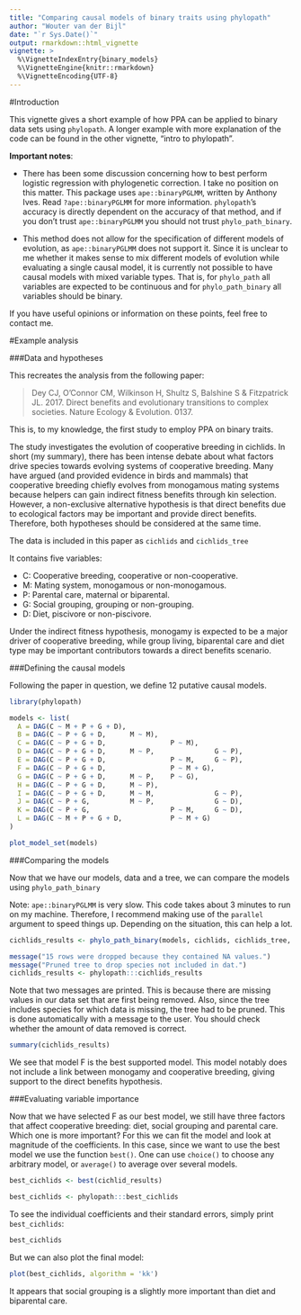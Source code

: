 ---
title: "Comparing causal models of binary traits using phylopath"
author: "Wouter van der Bijl"
date: "`r Sys.Date()`"
output: rmarkdown::html_vignette
vignette: >
  %\VignetteIndexEntry{binary_models}
  %\VignetteEngine{knitr::rmarkdown}
  %\VignetteEncoding{UTF-8}
---

#Introduction

This vignette gives a short example of how PPA can be applied to binary data sets using `phylopath`. A longer example with more explanation of the code can be found in the other vignette, "intro to phylopath".

**Important notes**: 

- There has been some discussion concerning how to best perform logistic regression with phylogenetic correction. I take no position on this matter. This package uses `ape::binaryPGLMM`, written by Anthony Ives. Read `?ape::binaryPGLMM` for more information. `phylopath`'s accuracy is directly dependent on the accuracy of that method, and if you don't trust `ape::binaryPGLMM` you should not trust `phylo_path_binary`.

- This method does not allow for the specification of different models of evolution, as `ape::binaryPGLMM` does not support it. Since it is unclear to me whether it makes sense to mix different models of evolution while evaluating a single causal model, it is currently not possible to have causal models with mixed variable types. That is, for `phylo_path` all variables are expected to be continuous and for `phylo_path_binary` all variables should be binary.

If you have useful opinions or information on these points, feel free to contact me.

#Example analysis

###Data and hypotheses

This recreates the analysis from the following paper:

> Dey CJ, O’Connor CM, Wilkinson H, Shultz S, Balshine S & Fitzpatrick JL. 2017. Direct benefits and evolutionary transitions to complex societies. Nature Ecology & Evolution. 0137.

This is, to my knowledge, the first study to employ PPA on binary traits.

The study investigates the evolution of cooperative breeding in cichlids. In short (my summary), there has been intense debate about what factors drive species towards evolving systems of cooperative breeding. Many have argued (and provided evidence in birds and mammals) that cooperative breeding chiefly evolves from monogamous mating systems because helpers can gain indirect fitness benefits through kin selection. However, a non-exclusive alternative hypothesis is that direct benefits due to ecological factors may be important and provide direct benefits. Therefore, both hypotheses should be considered at the same time. 

The data is included in this paper as `cichlids` and `cichlids_tree`

It contains five variables:

- C: Cooperative breeding, cooperative or non-cooperative.
- M: Mating system, monogamous or non-monogamous.
- P: Parental care, maternal or biparental.
- G: Social grouping, grouping or non-grouping.
- D: Diet, piscivore or non-piscivore.

Under the indirect fitness hypothesis, monogamy is expected to be a major driver of cooperative breeding, while group living, biparental care and diet type may be important contributors towards a direct benefits scenario.

###Defining the causal models

Following the paper in question, we define 12 putative causal models.

```{r, fig.align='center', fig.width=10, fig.height=8, out.height="600px", fig.dpi = 600}
library(phylopath)

models <- list(
  A = DAG(C ~ M + P + G + D),
  B = DAG(C ~ P + G + D,      M ~ M),
  C = DAG(C ~ P + G + D,                P ~ M),
  D = DAG(C ~ P + G + D,      M ~ P,               G ~ P),
  E = DAG(C ~ P + G + D,                P ~ M,     G ~ P),
  F = DAG(C ~ P + G + D,                P ~ M + G),
  G = DAG(C ~ P + G + D,      M ~ P,    P ~ G),
  H = DAG(C ~ P + G + D,      M ~ P),
  I = DAG(C ~ P + G + D,      M ~ M,               G ~ P),
  J = DAG(C ~ P + G,          M ~ P,               G ~ D),
  K = DAG(C ~ P + G,                    P ~ M,     G ~ D),
  L = DAG(C ~ M + P + G + D,            P ~ M + G)
)

plot_model_set(models)
```

###Comparing the models

Now that we have our models, data and a tree, we can compare the models using `phylo_path_binary`

Note: `ape::binaryPGLMM` is very slow. This code takes about 3 minutes to run on my machine. Therefore, I recommend making use of the `parallel` argument to speed things up. Depending on the situation, this can help a lot.

```{r, eval=FALSE}
cichlids_results <- phylo_path_binary(models, cichlids, cichlids_tree, parallel = "SOCK")
```

```{r, echo=FALSE}
message("15 rows were dropped because they contained NA values.")
message("Pruned tree to drop species not included in dat.")
cichlids_results <- phylopath:::cichlids_results
```

Note that two messages are printed. This is because there are missing values in our data set that are first being removed. Also, since the tree includes species for which data is missing, the tree had to be pruned. This is done automatically with a message to the user. You should check whether the amount of data removed is correct.

```{r}
summary(cichlids_results)
```

We see that model F is the best supported model. This model notably does not include a link between monogamy and cooperative breeding, giving support to the direct benefits hypothesis.

###Evaluating variable importance

Now that we have selected F as our best model, we still have three factors that affect cooperative breeding: diet, social grouping and parental care. Which one is more important? For this we can fit the model and look at magnitude of the coefficients. In this case, since we want to use the best model we use the function `best()`. One can use `choice()` to choose any arbitrary model, or `average()` to average over several models.

```{r, eval=FALSE}
best_cichlids <- best(cichlid_results)
```

```{r, echo=FALSE}
best_cichlids <- phylopath:::best_cichlids
```


To see the individual coefficients and their standard errors, simply print `best_cichlids`:

```{r}
best_cichlids
```

But we can also plot the final model:

```{r, fig.align='center', fig.width=8, fig.height=4, out.width="600px", fig.dpi = 300}
plot(best_cichlids, algorithm = 'kk')
```

It appears that social grouping is a slightly more important than diet and biparental care.
